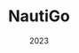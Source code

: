 ---
title: "NautiGo"
date: "2023"
slug: "nautigo"
hero_image: "./websiteimage.png"
hero_image_alt: "NautiGo Website"
img_description: "NautiGo Website"
language_1: "C#"
language_2: "JavaScript"
language_3: "CSS"
technology_1: "Visual Studio"
technology_2: ""
methodology_1: "ASP .NET Core"
methodology_2: "Entity Framework"
statement_1: "This application offers a comprehensive management system designed primarily for companies engaged in nautical activities. 
Alongside the main website, which facilitates equipment, employee, and activity management, NautiGo provides a mobile application 
that enables real-time user tracking. This functionality allows website moderators to monitor clients using the equipment effectively."
statement_2: "Previously, NautiGo was accessible at the domain https://nautigo.azurewebsites.net/. However, the team has decided not to proceed 
with further updates beyond the initial launch as the costs where high, and thus the application is no longer available publicly."
---